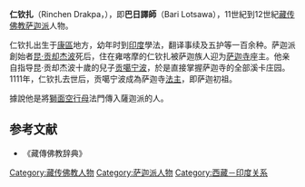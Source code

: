 '''仁钦扎'''（Rinchen Drakpa，{{bd|1040年||1111年}}），即'''巴日譯師'''（Bari Lotsawa），11世紀到12世紀[[藏传佛教|藏传佛教]][[萨迦派|萨迦派]]人物。

仁钦扎出生于[[康區|康區]]地方，幼年时到[[印度|印度]]學法，翻译事续及五护等一百余种。萨迦派創始者[[昆·贡却杰波|昆·贡却杰波]]死后，住在雍喀摩的仁钦扎被萨迦族人迎为[[萨迦寺|萨迦寺]]座主。他亲自指导昆·贡却杰波十歲的兒子[[萨钦·贡噶宁波|贡噶宁波]]，於是直接掌握萨迦寺的全部溪卡庄园。1111年，仁钦扎去世后，贡噶宁波成為萨迦寺[[法主|法主]]，即萨迦初祖。

據說他是將[[獅面空行母|獅面空行母]]法門傳入薩迦派的人。
{{start box}}
{{s-hou|第二世萨迦法王·巴日譯師·仁钦扎||1040年||1111年}}
{{succession box|[[昆·贡却杰波|昆·贡却杰波]]|[[萨钦·贡噶宁波|贡噶宁波]]|[[萨迦法王|萨迦法王]]|1102年—1111年}}
{{end box}}

== 参考文献 ==
* 《藏傳佛教辞典》

[[Category:藏传佛教人物|Category:藏传佛教人物]]
[[Category:萨迦派人物|Category:萨迦派人物]]
[[Category:西藏－印度关系|Category:西藏－印度关系]]